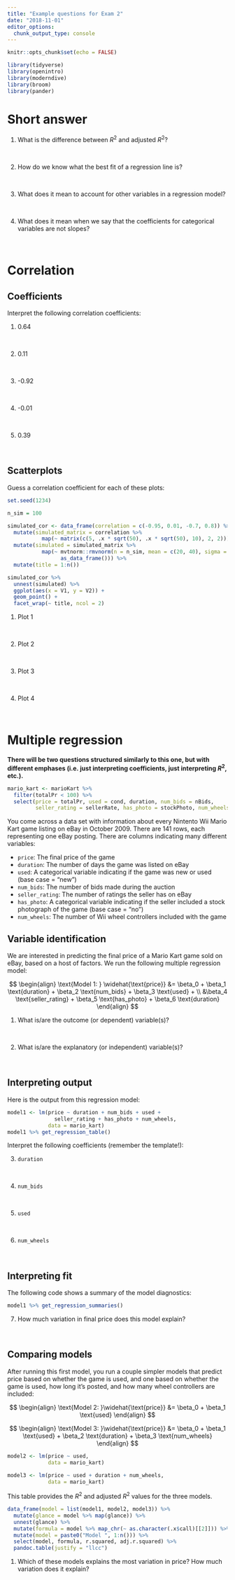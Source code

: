 ```yaml
---
title: "Example questions for Exam 2"
date: "2018-11-01"
editor_options: 
  chunk_output_type: console
---
```


```r
knitr::opts_chunk$set(echo = FALSE)

library(tidyverse)
library(openintro)
library(moderndive)
library(broom)
library(pander)
```


# Short answer

1. What is the difference between $R^2$ and adjusted $R^2$?

\ 

2. How do we know what the best fit of a regression line is?

\ 

3. What does it mean to account for other variables in a regression model?

\ 

4. What does it mean when we say that the coefficients for categorical variables are not slopes?

\ 


# Correlation

## Coefficients

Interpret the following correlation coefficients:

1. 0.64

\ 

2. 0.11

\ 

3. -0.92

\ 

4. -0.01

\ 

5. 0.39

\ 

## Scatterplots

Guess a correlation coefficient for each of these plots:

```r
set.seed(1234)

n_sim = 100

simulated_cor <- data_frame(correlation = c(-0.95, 0.01, -0.7, 0.8)) %>% 
  mutate(simulated_matrix = correlation %>% 
           map(~ matrix(c(5, .x * sqrt(50), .x * sqrt(50), 10), 2, 2))) %>% 
  mutate(simulated = simulated_matrix %>% 
           map(~ mvtnorm::rmvnorm(n = n_sim, mean = c(20, 40), sigma = .x) %>% 
                 as_data_frame())) %>% 
  mutate(title = 1:n())

simulated_cor %>% 
  unnest(simulated) %>% 
  ggplot(aes(x = V1, y = V2)) +
  geom_point() +
  facet_wrap(~ title, ncol = 2)
```

1. Plot 1

\ 

2. Plot 2

\ 

3. Plot 3

\ 

4. Plot 4

\ 


# Multiple regression 

**There will be two questions structured similarly to this one, but with different emphases (i.e. just interpreting coefficients, just interpreting $R^2$, etc.).**

```r
mario_kart <- marioKart %>% 
  filter(totalPr < 100) %>% 
  select(price = totalPr, used = cond, duration, num_bids = nBids,
         seller_rating = sellerRate, has_photo = stockPhoto, num_wheels = wheels)
```

You come across a data set with information about every Nintento Wii Mario Kart game listing on eBay in October 2009. There are 141 rows, each representing one eBay posting. There are columns indicating many different variables:

- `price`: The final price of the game
- `duration`: The number of days the game was listed on eBay
- `used`: A categorical variable indicating if the game was new or used (base case = "new")
- `num_bids`: The number of bids made during the auction
- `seller_rating`: The number of ratings the seller has on eBay
- `has_photo`: A categorical variable indicating if the seller included a stock photograph of the game (base case = "no")
- `num_wheels`: The number of Wii wheel controllers included with the game

## Variable identification

We are interested in predicting the final price of a Mario Kart game sold on eBay, based on a host of factors. We run the following multiple regression model:

$$
\begin{align}
\text{Model 1: } \widehat{\text{price}} &= \beta_0 + \beta_1 \text{duration} + \beta_2 \text{num_bids} + \beta_3 \text{used} + \\
&\beta_4 \text{seller_rating} + \beta_5 \text{has_photo} + \beta_6 \text{duration}
\end{align}
$$

1. What is/are the outcome (or dependent) variable(s)?

\ 

2. What is/are the explanatory (or independent) variable(s)?

\ 


## Interpreting output

Here is the output from this regression model:

```r
model1 <- lm(price ~ duration + num_bids + used + 
               seller_rating + has_photo + num_wheels,
             data = mario_kart)
model1 %>% get_regression_table()
```

Interpret the following coefficients (remember the template!):

3. `duration`

\ 

4. `num_bids`

\ 

5. `used`

\ 

6. `num_wheels`

\ 


## Interpreting fit

The following code shows a summary of the model diagnostics:

```r
model1 %>% get_regression_summaries()
```

7. How much variation in final price does this model explain?

\ 

## Comparing models

After running this first model, you run a couple simpler models that predict price based on whether the game is used, and one based on whether the game is used, how long it's posted, and how many wheel controllers are included:

$$
\begin{align}
\text{Model 2: }\widehat{\text{price}} &= \beta_0 + \beta_1 \text{used}
\end{align}
$$

$$
\begin{align}
\text{Model 3: }\widehat{\text{price}} &= \beta_0 + \beta_1 \text{used} + \beta_2 \text{duration} + \beta_3 \text{num_wheels}
\end{align}
$$

```r
model2 <- lm(price ~ used,
             data = mario_kart)

model3 <- lm(price ~ used + duration + num_wheels,
             data = mario_kart)
```

This table provides the $R^2$ and adjusted $R^2$ values for the three models.

```r
data_frame(model = list(model1, model2, model3)) %>% 
  mutate(glance = model %>% map(glance)) %>% 
  unnest(glance) %>% 
  mutate(formula = model %>% map_chr(~ as.character(.x$call)[[2]])) %>% 
  mutate(model = paste0("Model ", 1:n())) %>% 
  select(model, formula, r.squared, adj.r.squared) %>% 
  pandoc.table(justify = "llcc")
```

1. Which of these models explains the most variation in price? How much variation does it explain?

\ 
